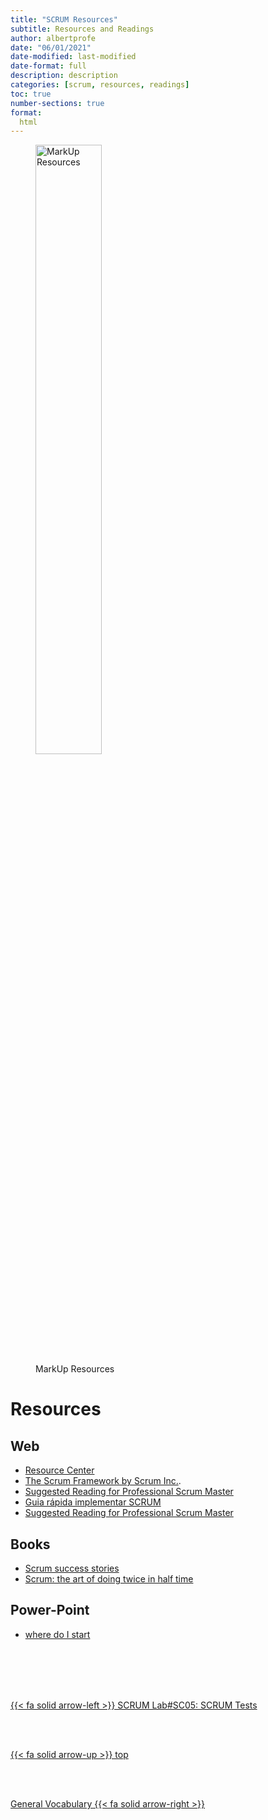 ```yaml
---
title: "SCRUM Resources"
subtitle: Resources and Readings
author: albertprofe
date: "06/01/2021"
date-modified: last-modified
date-format: full
description: description
categories: [scrum, resources, readings]
toc: true
number-sections: true
format:
  html
---
```


![MarkUp Resources](/images/home/frontimagealbertprofeweb-readings.png){width=50%}

# Resources

## Web

- [Resource Center](https://www.scrum.org/resource-center)
- [The Scrum Framework by Scrum Inc.](https://www.thinglink.com/scene/535528547733733377){.external}.
- [Suggested Reading for Professional Scrum Master](https://www.scrum.org/resources/suggested-reading-professional-scrum-master){.external}
- [Guia rápida implementar SCRUM](https://docs.google.com/presentation/d/e/2PACX-1vSRksLX681ZSipA3F7O92B0T4q7mfN9JMpNbdGKP72EkWMKWfUwPsfPNjcWTMKk2VmVjeWhr2Nv_WH1/pub?start=false&loop=false&delayms=3000&slide=id.p){.external}
- [Suggested Reading for Professional Scrum Master](https://www.scrum.org/resources/suggested-reading-professional-scrum-master){.external}

## Books

- [Scrum success stories](https://blog.crisp.se/2008/01/03/henrikkniberg/1199379900000){.external}
- [Scrum: the art of doing twice in half time](/books/scrum.qmd)

## Power-Point

- [where do I start](https://docs.google.com/presentation/d/e/2PACX-1vSRksLX681ZSipA3F7O92B0T4q7mfN9JMpNbdGKP72EkWMKWfUwPsfPNjcWTMKk2VmVjeWhr2Nv_WH1/pub?start=false&loop=false&delayms=3000&slide=id.g6c4b7ca8fc_1_6){.external}


<!--- navLinks -->
<br><br>
<div class=row>
<br>
<div class='column left previous'>
<br>
[{{< fa solid arrow-left >}} SCRUM Lab#SC05: SCRUM Tests](/scrum/scrumlab5.qmd)
<br>
</div>
<br>
<div class='column center'>
<br>
[{{< fa solid arrow-up >}} top](#top)
<br>
</div>
<br>
<div class='column right next'>
<br>
[General Vocabulary  {{< fa solid arrow-right >}}](/learning/learning-vocab-general.qmd)
<br>
</div>
<br>
</div>

